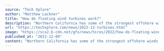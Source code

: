 ```yaml
---
source: "Tech Xplore"
author: "Matthew Lackner"
title: "How do floating wind turbines work?"
description: "Northern California has some of the strongest offshore winds in the U.S., with immense potential to produce clean energy. But it also has a problem. Its continental shelf drops off quickly, making building traditional wind turbines directly on the seafloor co…"
url: "https://techxplore.com/news/2022-12-turbines.html"
image: "https://scx2.b-cdn.net/gfx/news/hires/2022/how-do-floating-wind-t.jpg"
published_at: "2022-12-09"
content: "Northern California has some of the strongest offshore winds in the U.S., with immense potential to produce clean energy. But it also has a problem. Its continental shelf drops off quickly, making bu… [+5876 chars]"
---
```


